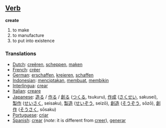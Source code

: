 ==[[Verb]]==
'''create'''
# to make
# to manufacture
# to put into existence

===Translations===
*[[Dutch]]: [[creëren]], [[scheppen]], [[maken]]
*[[French]]: [[créer]]
*[[German]]: [[erschaffen]], [[kreieren]], [[schaffen]]
*[[Indonesian]]: [[cipta|menciptakan]], [[buat|membuat]], [[bikin|membikin]]
*[[Interlingua]]: [[crear]]
*[[Italian]]: [[creare]]
*[[Japanese]]: [[造る]] / [[作る]] / [[創る]] ([[つくる]], tsukuru), [[作成]] ([[さくせい]], sakusei), [[製作]] ([[せいさく]], seisaku), [[製造]] ([[せいぞう]], seizō), [[創造]] ([[そうぞう]], sōzō), [[創作]] ([[そうさく]], sōsaku)
*[[Portuguese]]: [[criar]]
*[[Spanish]]: [[crear]] (''note'': it is different from [[creer]]), [[generar]]